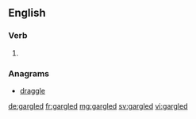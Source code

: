 ==English==

===Verb===
{{head|en}}

# {{en-past of|gargle}}

===Anagrams===
* [[draggle#English|draggle]]

[[de:gargled]]
[[fr:gargled]]
[[mg:gargled]]
[[sv:gargled]]
[[vi:gargled]]